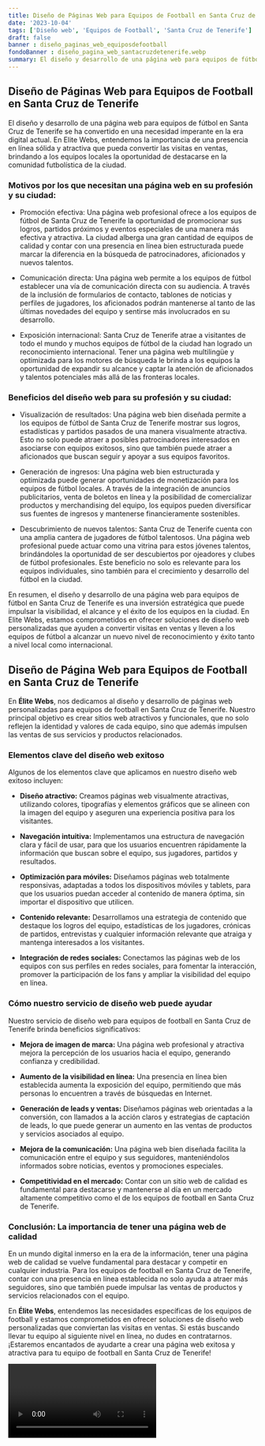 ```yaml
---
title: Diseño de Páginas Web para Equipos de Football en Santa Cruz de Tenerife
date: '2023-10-04'
tags: ['Diseño web', 'Equipos de Football', 'Santa Cruz de Tenerife']
draft: false
banner : diseño_paginas_web_equiposdefootball
fondoBanner : diseño_pagina_web_santacruzdetenerife.webp
summary: El diseño y desarrollo de una página web para equipos de fútbol en Santa Cruz de Tenerife se ha convertido en una necesidad imperante en la era digital actual. En Elite Webs, entendemos la importancia de una presencia en línea sólida y atractiva que pueda convertir las visitas en ventas, brindando a los equipos locales la oportunidad de destacarse en la comunidad futbolística de la ciudad.
---
```


## Diseño de Páginas Web para Equipos de Football en Santa Cruz de Tenerife

El diseño y desarrollo de una página web para equipos de fútbol en Santa Cruz de Tenerife se ha convertido en una necesidad imperante en la era digital actual. En Elite Webs, entendemos la importancia de una presencia en línea sólida y atractiva que pueda convertir las visitas en ventas, brindando a los equipos locales la oportunidad de destacarse en la comunidad futbolística de la ciudad.

### Motivos por los que necesitan una página web en su profesión y su ciudad:

- Promoción efectiva: Una página web profesional ofrece a los equipos de fútbol de Santa Cruz de Tenerife la oportunidad de promocionar sus logros, partidos próximos y eventos especiales de una manera más efectiva y atractiva. La ciudad alberga una gran cantidad de equipos de calidad y contar con una presencia en línea bien estructurada puede marcar la diferencia en la búsqueda de patrocinadores, aficionados y nuevos talentos.

- Comunicación directa: Una página web permite a los equipos de fútbol establecer una vía de comunicación directa con su audiencia. A través de la inclusión de formularios de contacto, tablones de noticias y perfiles de jugadores, los aficionados podrán mantenerse al tanto de las últimas novedades del equipo y sentirse más involucrados en su desarrollo.

- Exposición internacional: Santa Cruz de Tenerife atrae a visitantes de todo el mundo y muchos equipos de fútbol de la ciudad han logrado un reconocimiento internacional. Tener una página web multilingüe y optimizada para los motores de búsqueda le brinda a los equipos la oportunidad de expandir su alcance y captar la atención de aficionados y talentos potenciales más allá de las fronteras locales.

### Beneficios del diseño web para su profesión y su ciudad:

- Visualización de resultados: Una página web bien diseñada permite a los equipos de fútbol de Santa Cruz de Tenerife mostrar sus logros, estadísticas y partidos pasados de una manera visualmente atractiva. Esto no solo puede atraer a posibles patrocinadores interesados en asociarse con equipos exitosos, sino que también puede atraer a aficionados que buscan seguir y apoyar a sus equipos favoritos.

- Generación de ingresos: Una página web bien estructurada y optimizada puede generar oportunidades de monetización para los equipos de fútbol locales. A través de la integración de anuncios publicitarios, venta de boletos en línea y la posibilidad de comercializar productos y merchandising del equipo, los equipos pueden diversificar sus fuentes de ingresos y mantenerse financieramente sostenibles.

- Descubrimiento de nuevos talentos: Santa Cruz de Tenerife cuenta con una amplia cantera de jugadores de fútbol talentosos. Una página web profesional puede actuar como una vitrina para estos jóvenes talentos, brindándoles la oportunidad de ser descubiertos por ojeadores y clubes de fútbol profesionales. Este beneficio no solo es relevante para los equipos individuales, sino también para el crecimiento y desarrollo del fútbol en la ciudad.

En resumen, el diseño y desarrollo de una página web para equipos de fútbol en Santa Cruz de Tenerife es una inversión estratégica que puede impulsar la visibilidad, el alcance y el éxito de los equipos en la ciudad. En Elite Webs, estamos comprometidos en ofrecer soluciones de diseño web personalizadas que ayuden a convertir visitas en ventas y lleven a los equipos de fútbol a alcanzar un nuevo nivel de reconocimiento y éxito tanto a nivel local como internacional.

<GifSeo />

<Cta />

## Diseño de Página Web para Equipos de Football en Santa Cruz de Tenerife

En **Élite Webs**, nos dedicamos al diseño y desarrollo de páginas web personalizadas para equipos de football en Santa Cruz de Tenerife. Nuestro principal objetivo es crear sitios web atractivos y funcionales, que no solo reflejen la identidad y valores de cada equipo, sino que además impulsen las ventas de sus servicios y productos relacionados.

### Elementos clave del diseño web exitoso

Algunos de los elementos clave que aplicamos en nuestro diseño web exitoso incluyen:

- **Diseño atractivo:** Creamos páginas web visualmente atractivas, utilizando colores, tipografías y elementos gráficos que se alineen con la imagen del equipo y aseguren una experiencia positiva para los visitantes.

- **Navegación intuitiva:** Implementamos una estructura de navegación clara y fácil de usar, para que los usuarios encuentren rápidamente la información que buscan sobre el equipo, sus jugadores, partidos y resultados.

- **Optimización para móviles:** Diseñamos páginas web totalmente responsivas, adaptadas a todos los dispositivos móviles y tablets, para que los usuarios puedan acceder al contenido de manera óptima, sin importar el dispositivo que utilicen.

- **Contenido relevante:** Desarrollamos una estrategia de contenido que destaque los logros del equipo, estadísticas de los jugadores, crónicas de partidos, entrevistas y cualquier información relevante que atraiga y mantenga interesados a los visitantes.

- **Integración de redes sociales:** Conectamos las páginas web de los equipos con sus perfiles en redes sociales, para fomentar la interacción, promover la participación de los fans y ampliar la visibilidad del equipo en línea.

### Cómo nuestro servicio de diseño web puede ayudar

Nuestro servicio de diseño web para equipos de football en Santa Cruz de Tenerife brinda beneficios significativos:

- **Mejora de imagen de marca:** Una página web profesional y atractiva mejora la percepción de los usuarios hacia el equipo, generando confianza y credibilidad.

- **Aumento de la visibilidad en línea:** Una presencia en línea bien establecida aumenta la exposición del equipo, permitiendo que más personas lo encuentren a través de búsquedas en Internet.

- **Generación de leads y ventas:** Diseñamos páginas web orientadas a la conversión, con llamados a la acción claros y estrategias de captación de leads, lo que puede generar un aumento en las ventas de productos y servicios asociados al equipo.

- **Mejora de la comunicación:** Una página web bien diseñada facilita la comunicación entre el equipo y sus seguidores, manteniéndolos informados sobre noticias, eventos y promociones especiales.

- **Competitividad en el mercado:** Contar con un sitio web de calidad es fundamental para destacarse y mantenerse al día en un mercado altamente competitivo como el de los equipos de football en Santa Cruz de Tenerife.

### Conclusión: La importancia de tener una página web de calidad

En un mundo digital inmerso en la era de la información, tener una página web de calidad se vuelve fundamental para destacar y competir en cualquier industria. Para los equipos de football en Santa Cruz de Tenerife, contar con una presencia en línea establecida no solo ayuda a atraer más seguidores, sino que también puede impulsar las ventas de productos y servicios relacionados con el equipo.

En **Élite Webs**, entendemos las necesidades específicas de los equipos de football y estamos comprometidos en ofrecer soluciones de diseño web personalizadas que conviertan las visitas en ventas. Si estás buscando llevar tu equipo al siguiente nivel en línea, no dudes en contratarnos. ¡Estaremos encantados de ayudarte a crear una página web exitosa y atractiva para tu equipo de football en Santa Cruz de Tenerife!

<Video />

<CtaBot job='Equipos de Football' city='Santa Cruz de Tenerife'/>

<Gmaps query='Santa Cruz de Tenerife+españa+maps' />